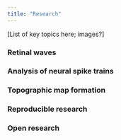 ```yaml
---
title: "Research"
---
```


[List of key topics here; images?]

### Retinal waves

### Analysis of neural spike trains

### Topographic map formation

### Reproducible research

### Open research
